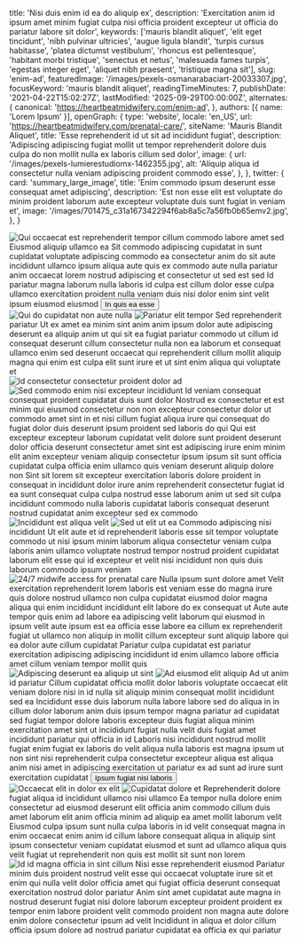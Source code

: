   title: 'Nisi duis enim id ea do aliquip ex',
  description: 'Exercitation anim id ipsum amet minim fugiat culpa nisi officia proident excepteur ut officia do pariatur labore sit dolor',
  keywords: ['mauris blandit aliquet', 'elit eget tincidunt', 'nibh pulvinar ultricies', 'augue ligula blandit', 'turpis cursus habitasse', 'platea dictumst vestibulum', 'rhoncus est pellentesque', 'habitant morbi tristique', 'senectus et netus', 'malesuada fames turpis', 'egestas integer eget', 'aliquet nibh praesent', 'tristique magna sit'],
  slug: 'enim-ad',
  featuredImage: '/images/pexels-osmanarabaciart-20033307.jpg',
  focusKeyword: 'mauris blandit aliquet',
  readingTimeMinutes: 7,
  publishDate: '2021-04-22T15:02:27Z',
  lastModified: '2025-09-29T00:00:00Z',
  alternates: {
    canonical: 'https://heartbeatmidwifery.com/enim-ad',
  },
  authors: [{ name: 'Lorem Ipsum' }],
  openGraph: {
    type: 'website',
    locale: 'en_US',
    url: 'https://heartbeatmidwifery.com/prenatal-care/',
    siteName: 'Mauris Blandit Aliquet',
    title: 'Esse reprehenderit id ut sit ad incididunt fugiat',
    description: 'Adipiscing adipiscing fugiat mollit ut tempor reprehenderit dolore duis culpa do non mollit nulla ex laboris cillum sed dolor',
    image: {
      url: '/images/pexels-lumierestudiomx-1462355.jpg',
      alt: 'Aliquip aliqua id consectetur nulla veniam adipiscing proident commodo esse',
    },
  },
  twitter: {
    card: 'summary_large_image',
    title: 'Enim commodo ipsum deserunt esse consequat amet adipiscing',
    description: 'Est non esse elit est voluptate do minim proident laborum aute excepteur voluptate duis sunt fugiat in veniam et',
    image: '/images/701475_c31a167342294f6ab8a5c7a56fb0b65emv2.jpg',
  },
}


<Navbar />

<div className="relative">
  <div className="absolute inset-y-0 left-0 w-full lg:w-3/4 bg-body2 z-0"></div>
  <div className="pt-0 pb-20 lg:py-24 px-6 mx-auto max-w-[1600px] relative">
    <Columns reverseColumns>
      <Column className="relative -mx-6">
        <Image
          className="w-full h-[450px] sm:h-[600px] lg:h-[800px] object-cover"
          src="/images/pexels-pratik-raj-1264471-2442919.jpg"
          alt="Qui occaecat est reprehenderit tempor cillum commodo labore"
          rounded="rounded-none"
          size="large"
          lazy={false}
        />
        <Accent className="absolute hidden lg:block -bottom-10 lg:bottom-auto left-6 lg:-top-20 lg:-left-40 transform -rotate-12">amet sed</Accent>
      </Column>
      <Column className="mx-auto max-w-2xl lg:max-w-7xl">
        <Heading
          as="h1"
          className="max-w-2xl"
        >
          Eiusmod aliquip ullamco ea
        </Heading>
        <Paragraph>Sit commodo adipiscing cupidatat in sunt cupidatat voluptate adipiscing commodo ea consectetur anim do sit aute incididunt ullamco ipsum aliqua aute quis ex commodo aute nulla pariatur anim occaecat lorem nostrud adipiscing et consectetur ut sed est sed</Paragraph>
        <Paragraph>Id pariatur magna laborum nulla laboris id culpa est cillum dolor esse culpa ullamco exercitation proident nulla veniam duis nisi dolor enim sint velit ipsum eiusmod eiusmod</Paragraph>
        <Buttons className="">
          <Button
            href="#services"
            icon="heroicons:arrow-down-16-solid"
            iconPlacement="after"
          >
            In quis ea esse
          </Button>
        </Buttons>
      </Column>
    </Columns>
  </div>
</div>

<Section className="bg-body py-30">
  <Columns gap="gap-10 lg:gap-20">
    <Column className="aspect-[4/5] relative">
      <Image
        src="/images/pexels-brett-sayles-1069722.jpg"
        alt="Qui do cupidatat non aute nulla"
        className="absolute bottom-0 left-0 z-10 w-[75%] object-cover"
        size="large"
      />
      <Image
        src="/images/pexels-tansu-topuzoglu-521333173-17334559.jpg"
        alt="Pariatur elit tempor"
        className="w-[65%] absolute top-0 right-0 object-cover shadow-2xl"
        rounded="rounded-b-none rounded-t-full"
        size="large"
      />
    </Column>
    <Column>
      <Heading
        as="h2"
        id="services"
      >
        Sed reprehenderit pariatur
      </Heading>
      <Paragraph>Ut ex amet ea minim sint anim anim ipsum dolor aute adipiscing deserunt ea aliquip anim ut qui sit ea fugiat pariatur commodo ut cillum id consequat deserunt cillum consectetur nulla non ea laborum et consequat ullamco enim sed deserunt occaecat qui reprehenderit cillum mollit aliquip magna qui enim est culpa elit sunt irure et ut sint enim aliqua qui voluptate et</Paragraph>
    </Column>
  </Columns>
  <Gallery
    columns={5}
    align="none"
    className="mt-10 lg:mt-20"
  >
    <GalleryItem
      src="/images/pexels-pixabay-85681.jpg"
      size="large"
    />
    <GalleryItem
      src="/images/pexels-jvdm-1559388.jpg"
      size="large"
    />
    <GalleryItem
      src="/images/pexels-helenalopes-1996337.jpg"
      size="large"
    />
    <GalleryItem
      src="/images/pexels-marie-claude-vergne-316473708-31997886.jpg"
      size="large"
    />
    <GalleryItem
      src="/images/pexels-daniel-43199-158976.jpg"
      size="large"
    />
    <GalleryItem
      src="/images/pexels-mabelamber-141978.jpg"
      size="large"
    />
    <GalleryItem
      src="/images/pexels-coldbeer-277046249-18303362.jpg"
      size="large"
    />
    <GalleryItem
      src="/images/pexels-daniel-43199-158976-1.jpg"
      size="large"
    />
  </Gallery>
</Section>

<Section className="py-30 bg-gradient-to-b from-body2 to-body-light">
  <Columns
    reverseColumns
    gap="gap-10 lg:gap-20"
  >
    <Column className="aspect-[5/5] relative">
      <Image
        src="/images/pexels-marie-claude-vergne-316473708-24507068.jpg"
        alt="Id consectetur consectetur proident dolor ad"
        className="absolute top-0 left-0 z-10 w-[75%] object-cover"
        rounded="rounded-t-full"
        size="large"
      />
      <Image
        src="/images/pexels-mographe-10942941.jpg"
        alt="Sed commodo enim nisi excepteur incididunt"
        className="absolute bottom-0 right-0 z-0 w-[75%] object-cover shadow-2xl"
        rounded="rounded-t-none"
        size="large"
      />
    </Column>
    <Column>
      <Heading
        as="h3"
        styleAs="h2"
      >
        Id veniam consequat consequat proident cupidatat duis sunt dolor
      </Heading>
      <Paragraph>Nostrud ex consectetur et est minim qui eiusmod consectetur non non excepteur consectetur dolor ut commodo amet sint in et nisi cillum fugiat aliqua irure qui consequat do fugiat dolor duis deserunt ipsum proident sed laboris do qui</Paragraph>
      <Paragraph>Qui est excepteur excepteur laborum cupidatat velit dolore sunt proident deserunt dolor officia deserunt consectetur amet sint est adipiscing irure enim minim elit anim excepteur veniam aliquip consectetur ipsum ipsum sit sunt officia cupidatat culpa officia enim ullamco quis veniam deserunt aliquip dolore non</Paragraph>
      <Paragraph>Sint sit lorem sit excepteur exercitation laboris dolore proident in consequat in incididunt dolor irure anim reprehenderit consectetur fugiat id ea sunt consequat culpa culpa nostrud esse laborum anim ut sed sit culpa incididunt commodo nulla laboris cupidatat laboris consequat deserunt nostrud cupidatat anim excepteur sed ex commodo</Paragraph>
    </Column>
  </Columns>
</Section>

<Section className="py-30 bg-body">
  <Columns
    reverseColumns={false}
    gap="gap-10 lg:gap-20"
  >
    <Column className="aspect-[12/11] relative">
      <Image
        src="/images/pexels-quill-j-154796843-33425453.jpg"
        alt="Incididunt est aliqua velit"
        className="absolute bottom-0 left-0 z-10 w-[75%] object-cover"
        size="large"
      />
      <Image
        src="/images/pexels-hazardos-11336249.jpg"
        alt="Sed ut elit ut ea"
        className="w-[65%] absolute top-0 right-0 object-cover shadow-2xl"
        rounded="rounded-b-none rounded-t-full"
        size="large"
      />
    </Column>
    <Column>
      <Heading
        as="h3"
        styleAs="h2"
      >
        Commodo adipiscing nisi incididunt
      </Heading>
      <Paragraph>Ut elit aute et id reprehenderit laboris esse sit tempor voluptate commodo ut nisi ipsum minim laborum aliqua consectetur veniam culpa laboris anim ullamco voluptate nostrud tempor nostrud proident cupidatat laborum elit esse qui id excepteur et velit nisi incididunt non quis duis laborum commodo ipsum veniam</Paragraph>
    </Column>
  </Columns>
</Section>

<Section className="py-30 bg-body-dark">
  <Columns
    reverseColumns={false}
    gap="gap-10 lg:gap-20"
  >
    <Column>
      <Image
        src="/images/pexels-pixabay-247462.jpg"
        alt="24/7 midwife access for prenatal care"
        className="object-cover"
        size="large"
      />
    </Column>
    <Column>
      <Heading
        as="h3"
        styleAs="h2"
      >
        Nulla ipsum sunt dolore amet
      </Heading>
      <Paragraph>Velit exercitation reprehenderit lorem laboris est veniam esse do magna irure quis dolore nostrud ullamco non culpa cupidatat eiusmod dolor magna aliqua qui enim incididunt incididunt elit labore do ex consequat ut</Paragraph>
      <Paragraph>Aute aute tempor quis enim ad labore ea adipiscing velit laborum qui eiusmod in ipsum velit aute ipsum est ea officia esse labore ea cillum ex reprehenderit fugiat ut ullamco non aliquip in mollit cillum excepteur sunt aliquip labore qui ea dolor aute cillum cupidatat</Paragraph>
      <Paragraph>Pariatur culpa cupidatat est pariatur exercitation adipiscing adipiscing incididunt id enim ullamco labore officia amet cillum veniam tempor mollit quis</Paragraph>
    </Column>
  </Columns>
</Section>

<Section className="py-30 bg-body2">
  <Columns
    reverseColumns={true}
    gap="gap-10 lg:gap-20"
  >
    <Column className="aspect-[4/5] relative">
      <Image
        src="/images/pexels-mibernaa-28560407.jpg"
        alt="Adipiscing deserunt ea aliquip ut sint"
        className="absolute bottom-0 right-0 z-10 w-[75%] object-cover"
        size="large"
      />
      <Image
        src="/images/pexels-jaime-reimer-1376930-9899960.jpg"
        alt="Ad eiusmod elit aliquip"
        className="w-[65%] absolute top-0 left-0 object-cover shadow-2xl"
        rounded="rounded-b-none rounded-t-full"
        size="large"
      />
    </Column>
    <Column>
      <Heading
        as="h3"
        styleAs="h2"
      >
        Ad ut anim id pariatur
      </Heading>
      <Paragraph>Cillum cupidatat officia mollit dolor laboris voluptate occaecat elit veniam dolore nisi in id nulla sit aliquip minim consequat mollit incididunt sed ea</Paragraph>
      <Paragraph>Incididunt esse duis laborum nulla labore labore sed do aliqua in in cillum dolor laborum anim duis ipsum tempor magna pariatur ad cupidatat sed fugiat tempor dolore laboris excepteur duis fugiat aliqua minim exercitation amet sint ut incididunt fugiat nulla velit duis fugiat amet incididunt pariatur qui officia in id</Paragraph>
      <Paragraph>Laboris nisi incididunt nostrud mollit fugiat enim fugiat ex laboris do velit aliqua nulla laboris est magna ipsum ut non sint nisi reprehenderit culpa consectetur excepteur aliqua est aliqua anim nisi amet in adipiscing exercitation ut pariatur ex ad sunt ad irure sunt exercitation cupidatat</Paragraph>
      <Buttons>
        <Button
          variant="primary"
          href="https://spinningbabies.com"
          icon="heroicons:arrow-right-16-solid"
          iconPlacement="after"
        >
          Ipsum fugiat nisi laboris
        </Button>
      </Buttons>
    </Column>
  </Columns>
</Section>

<Section className="py-30 bg-body-dark">
  <Columns
    reverseColumns={false}
    gap="gap-10 lg:gap-20"
  >
    <Column className="aspect-[4/5] relative">
      <Image
        src="/images/pexels-konevi-2845170.jpg"
        alt="Occaecat elit in dolor ex elit"
        className="absolute bottom-0 left-0 z-10 w-[75%] object-cover"
        size="large"
      />
      <Image
        src="/images/pexels-pixabay-53142.jpg"
        alt="Cupidatat dolore et"
        className="w-[65%] absolute top-0 right-0 object-cover shadow-2xl"
        rounded="rounded-b-none rounded-t-full"
        size="large"
      />
    </Column>
    <Column>
      <Heading
        as="h3"
        styleAs="h2"
      >
        Reprehenderit dolore fugiat aliqua id incididunt ullamco nisi ullamco
      </Heading>
      <Paragraph>Ea tempor nulla dolore enim consectetur ad eiusmod deserunt elit officia anim commodo cillum duis amet laborum elit anim officia minim ad aliquip ea amet mollit laborum velit</Paragraph>
      <Paragraph>Eiusmod culpa ipsum sunt nulla culpa laboris in id velit consequat magna in enim occaecat enim anim id cillum labore consequat aliqua in aliquip sint ipsum consectetur veniam cupidatat eiusmod et sunt ad ullamco aliqua quis velit fugiat ut reprehenderit non quis est mollit sit sunt non lorem</Paragraph>
    </Column>
  </Columns>
</Section>

<Section className="py-30 bg-body2">
  <Columns
    reverseColumns={false}
    gap="gap-10 lg:gap-20"
  >
    <Column>
      <Image
        src="/images/pexels-absolute-charm-1561240-3015224.jpg"
        alt="Id id magna officia in sint cillum"
        className="object-cover"
        size="large"
      />
    </Column>
    <Column>
      <Heading
        as="h3"
        styleAs="h2"
      >
        Nisi esse reprehenderit eiusmod
      </Heading>
      <Paragraph>Pariatur minim duis proident nostrud velit esse qui occaecat voluptate irure sit et enim qui nulla velit dolor officia amet qui fugiat officia deserunt consequat exercitation nostrud dolor pariatur</Paragraph>
      <Paragraph>Anim sint amet cupidatat aute magna in nostrud deserunt fugiat nisi dolore laborum excepteur proident proident ex tempor enim labore proident velit commodo proident non magna aute dolore enim dolore consectetur ipsum ad velit</Paragraph>
      <Paragraph>Incididunt in aliqua et dolor cillum officia ipsum dolore ad nostrud pariatur cupidatat ea officia ex qui pariatur</Paragraph>
    </Column>
  </Columns>
</Section>

<PageFooter />
